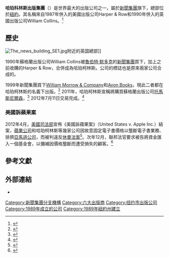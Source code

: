 {{noteTA|1=zh-tw:哈潑柯林斯;zh-hk:哈珀科林斯;zh-cn:哈珀柯林斯;}}
{{Infobox publisher
| name    = HarperCollins Publishers LLC
| image   = [[File:Harpercollins-logo.svg|250px]]
| parent  = [[新聞集團|新聞集團]]
| founded = 1989
| founder =
| status  = 子公司
| distribution = 全球
| topics  =
| genre   =
| country ={{UK}}
| headquarters = {{US}}[[紐約市|紐約市]]，東53大街10號
| url     = {{URL|http://www.harpercollins.com}}
| imprints =    多個
}}

'''哈珀科林斯出版集團'''（{{lang-en|'''HarperCollins Publishers LLC'''}}）是世界最大的出版公司之一，屬於[[新聞集團|新聞集團]]旗下，總部位於[[紐約|紐約]]。其名稱來自1987年併入的美國出版公司Harper & Row和1990年併入的英國出版公司William Collins。<ref>{{cite news|url=http://www.observer.com/2008/its-official-jane-friedman-out-harpercollins-her-deputy-effective-immediately|title=It's Official: Jane Friedman Out at HarperCollins, Her Deputy Up 'Effective Immediately'|last=Neyfakh|first=Leon|date=June 4, 2008|work=[[The_New_York_Observer|The New York Observer]]|accessdate=26 November 2010|archive-date=2009-10-04|archive-url=https://web.archive.org/web/20091004160011/http://www.observer.com/2008/its-official-jane-friedman-out-harpercollins-her-deputy-effective-immediately|dead-url=no}}</ref>

==歷史==
[[File:The_news_building_SE1.jpg|thumb]]附近的英国總部]]

1990年蘇格蘭出版公司William Collins被[[魯伯特·默多克|魯伯特·默多克]]的[[新聞集團|新聞集團]]買下，加上之前收購的Harper & Row，合併成為哈珀柯林斯。公司的標誌也是原來兩家公司合成的。

1999年新聞集團買下[[William_Morrow_&_Company|William Morrow & Company]]和[[Avon_Books|Avon Books]]，現此二者都在哈珀柯林斯的名義下出版。<ref>{{cite press release|url=http://www.newscorp.com/news/news_077.html|title=News Corporation Announces Plans To Acquire William Morrow & Company And Avon Books From The Hearst Corporation|date=June 17, 1999|publisher=News Corporation|accessdate=August 6, 2012|location=New York|archiveurl=https://web.archive.org/web/20061209220010/http://www.newscorp.com/news/news_077.html|archivedate=2006-12-09|dead-url=yes}}</ref> 2011年，哈珀柯林斯宣稱將購買蘇格蘭出版公司[[托馬斯尼爾森|托馬斯尼爾森]]，<ref>{{cite journal |last1= |first1= |last2= |first2= |date=October 31, 2011 |title=HarperCollins to Acquire Thomas Nelson |journal=''[[Publishers_Weekly|Publishers Weekly]]'' |volume= |issue= |pages= |publisher= |doi= |url=http://www.publishersweekly.com/pw/by-topic/industry-news/industry-deals/article/49334-harpercollins-to-acquire-thomas-nelson.html |accessdate= |archive-date=2012-07-17 |archive-url=https://web.archive.org/web/20120717234635/http://www.publishersweekly.com/pw/by-topic/industry-news/industry-deals/article/49334-harpercollins-to-acquire-thomas-nelson.html |dead-url=no }}</ref> 2012年7月11日交易完成。<ref>{{cite press release |url=http://www.thomasnelsoncorporate.com/2012/07/harpercollins-finalizes-acquisition-of-thomas-nelson/ |title=HarperCollins Finalizes Acquisition of Thomas Nelson |author=Casey Francis |publisher=Thomas Nelson, Inc. |date=July 11, 2012 |accessdate=August 6, 2012 |archive-date=2012-09-14 |archive-url=https://web.archive.org/web/20120914034518/http://www.thomasnelsoncorporate.com/2012/07/harpercollins-finalizes-acquisition-of-thomas-nelson/ |dead-url=no }}</ref>
===美國訴蘋果案===
2012年4月，[[美國司法部|美國司法部]]宣佈《美國訴蘋果案》（United States v. Apple Inc.）結案，[[蘋果公司|蘋果公司]]和哈珀柯林斯等幾家公司因故意固定電子書價格以壟斷電子書業務、排擠[[亞馬遜公司|亞馬遜公司]]，而被判違反[[休曼法案|休曼法案]]<ref name="washington post DOJ sues">{{cite news | url=https://www.washingtonpost.com/business/economy/justice-department-files-suit-against-apple-publishers-report-says/2012/04/11/gIQAzyXSAT_story.html | title=Justice Department sues Apple, publishers over e-book prices | work=The Washington Post | date=April 11, 2012 | accessdate=June 1, 2014 | author=Mui, Ylan Q. and Hayley Tsukayama | archive-date=2014-10-06 | archive-url=https://web.archive.org/web/20141006074356/http://www.washingtonpost.com/business/economy/justice-department-files-suit-against-apple-publishers-report-says/2012/04/11/gIQAzyXSAT_story.html | dead-url=no }}</ref>。次年12月，聯邦法官要求被告將資金匯入一個基金會，以彌補因價格壟斷而遭受損失的顧客。<ref name="usatoday settlements rolling out">{{cite news | url=https://www.usatoday.com/story/tech/2014/03/25/amazon-settlements-ebooks/6869033/ | title=E-book price fixing settlements rolling out | work=USA Today | date=March 25, 2014 | accessdate=June 1, 2014 | author=Molina, Brett | archive-date=2019-12-24 | archive-url=https://web.archive.org/web/20191224210523/https://www.usatoday.com/story/tech/2014/03/25/amazon-settlements-ebooks/6869033/ | dead-url=no }}</ref>

==參考文獻==
{{reflist|30em}}

==外部連結==
* {{Official website|http://www.harpercollins.com}}

{{六大出版商}}
[[Category:新聞集團分支機構|Category:新聞集團分支機構]]
[[Category:六大出版商|Category:六大出版商]]
[[Category:纽约市出版公司|Category:纽约市出版公司]]
[[Category:1989年成立的公司|Category:1989年成立的公司]]
[[Category:1989年紐約州建立|Category:1989年紐約州建立]]